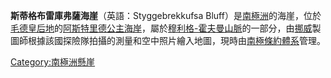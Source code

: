 {{coord|71|55|S|5|53|E|display=title}}

'''斯蒂格布雷庫弗薩海崖'''（英語：Styggebrekkufsa Bluff）是[[南極洲|南極洲]]的海崖，位於[[毛德皇后地|毛德皇后地]]的[[阿斯特里德公主海岸|阿斯特里德公主海岸]]，屬於[[穆利格-霍夫曼山脈|穆利格-霍夫曼山脈]]的一部分，由[[挪威|挪威]]製圖師根據該國探險隊拍攝的測量和空中照片繪入地圖，現時由[[南極條約體系|南極條約體系]]管理。

[[Category:南極洲懸崖|Category:南極洲懸崖]]


{{Antarctica-geo-stub}}